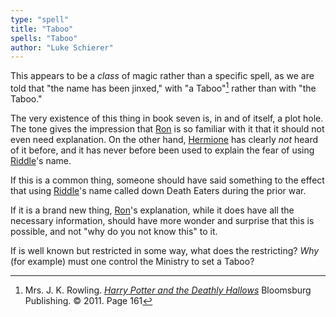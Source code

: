 ```yaml
---
type: "spell"
title: "Taboo"
spells: "Taboo"
author: "Luke Schierer"
---
```


This appears to be a *class* of magic rather than a specific spell,
as we are told that "the name has been jinxed," with "a Taboo"[^240212-1]
rather than with "the Taboo."

The very existence of this thing in book seven is, in and of itself, a 
plot hole.  The tone gives the impression that [Ron] is so familiar with
it that it should not even need explanation.  On the other hand, 
[Hermione] has clearly *not* heard of it before, and it has never before been used to explain the fear of using [Riddle]'s name. 

If this is a common thing, someone should have said something to the
effect that using [Riddle]'s name called down Death Eaters during the
prior war.  

If it is a brand new thing, [Ron]'s explanation, while it does have
all the necessary information, should have more wonder and surprise
that this is possible, and not "why do you not know this" to it.

If is well known but restricted in some way, what does the restricting?
*Why* (for example) must one control the Ministry to set a Taboo?

[Riddle]: <../../../people/riddle/tom_marvolo/>

[Harry]: <../../../people/potter/harry_james>

[Hermione]: <../../../people/granger/hermione_jean>

[Ron]: <../../../people/weasley/ronald_bilius>

[^240212-1]: Mrs. J. K. Rowling.
    _[Harry Potter and the Deathly Hallows]_
    Bloomsburg Publishing. © 2011. Page 161

[Harry Potter and the Deathly Hallows]: https://www.librarything.com/work/3577382/